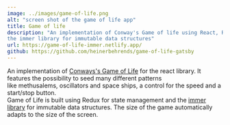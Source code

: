```yaml
---
image: ../images/game-of-life.png
alt: "screen shot of the game of life app"
title: Game of life
description: "An implementation of Conway's Game of life using React, Redux and 
the immer library for immutable data structures"
url: https://game-of-life-immer.netlify.app/
github: https://github.com/heinerbehrends/game-of-life-gatsby
---
```


An implementation of [Conways's Game of Life](https://en.wikipedia.org/wiki/Conway%27s_Game_of_Life)
for the react library. It features the possibility to seed many different patterns  
like methusalems, oscillators and space ships, a control for the speed and a
start/stop button. <br />
Game of Life is built using Redux for state management and the [immer library](immerjs.github.io/)
for immutable data structures. The size of the game automatically adapts to the
size of the screen.
